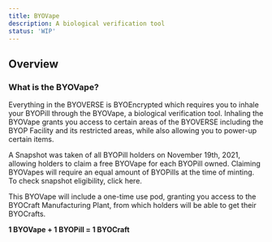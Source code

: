 ```yaml
---
title: BYOVape
description: A biological verification tool
status: 'WIP'
---
```



## Overview

### What is the BYOVape?
Everything in the BYOVERSE is BYOEncrypted which requires you to inhale your BYOPill through the BYOVape, a biological verification tool. Inhaling the BYOVape grants you access to certain areas of the BYOVERSE including the BYOP Facility and its restricted areas, while also allowing you to power-up certain items.

A Snapshot was taken of all BYOPill holders on November 19th, 2021, allowing holders to claim a free BYOVape for each BYOPill owned. Claiming BYOVapes will require an equal amount of BYOPills at the time of minting. To check snapshot eligibility, click here.

This BYOVape will include a one-time use pod, granting you access to the BYOCraft Manufacturing Plant, from which holders will be able to get their BYOCrafts.

**1 BYOVape + 1 BYOPill = 1 BYOCraft**

<Player src="byovape.mp4" addSpacing className="w-full md:w-1/2" />